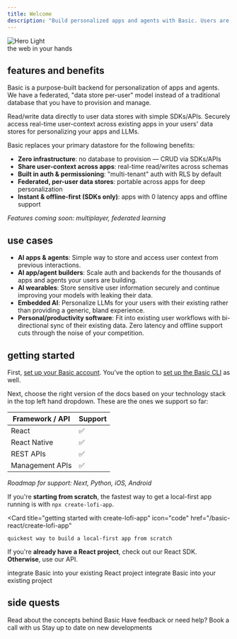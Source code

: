 ```yaml
---
title: Welcome
description: "Build personalized apps and agents with Basic. Users are in control of their data."
---
```

<Frame>
<div style={{ position: 'relative' }}>
  <img
    className="block"
    src="/images/hero_intro2.webp"
    alt="Hero Light"
    style={{ 
      objectFit: 'cover',
      height: '250px',
      width: '100vw',
      maxWidth: '100%',
      objectPosition: 'center',
    }}
  />
  <div style={{
    position: 'absolute',
    bottom: '20px',
    right: '20px',
    color: 'white',
    fontSize: '1.3rem',
    fontWeight: '700',
    textShadow: '3px 3px 3px rgba(0,0,0,0.5)'
  }}>
    the web in your hands
  </div>
</div>
</Frame>

## features and benefits
Basic is a purpose-built backend for personalization of apps and agents. 
We have a federated, "data store per-user" model instead of a traditional database that you have to provision and manage.

Read/write data directly to user data stores with simple SDKs/APIs.
Securely access real-time user-context across existing apps in your users' data stores for personalizing your apps and LLMs.

Basic replaces your primary datastore for the following benefits:
- **Zero infrastructure**: no database to provision — CRUD via SDKs/APIs
- **Share user-context across apps**: real-time read/writes across schemas
- **Built in auth & permissioning**: "multi-tenant" auth with RLS by default
- **Federated, per-user data stores**: portable across apps for deep personalization
- **Instant & offline-first (SDKs only)**: apps with 0 latency apps and offline support

*Features coming soon: multiplayer, federated learning*

## use cases
- **AI apps & agents**: Simple way to store and access user context from previous interactions.
- **AI app/agent builders**: Scale auth and backends for the thousands of apps and agents your users are building.
- **AI wearables**: Store sensitive user information securely and continue improving your models with leaking their data.
- **Embedded AI**: Personalize LLMs for your users with their existing rather than providing a generic, bland experience.
- **Personal/productivity software**: Fit into existing user workflows with bi-directional sync of their existing data. Zero latency and offline support cuts through the noise of your competition. 

## getting started
First, [set up your Basic account](/get-started/adminportal). You've the option to [set up the Basic CLI](/get-started/cli) as well.

Next, choose the right version of the docs based on your technology stack in the top left hand dropdown. These are the ones we support so far:

| Framework / API      | Support   |
|----------------------|-----------|
| React                | ✅        |
| React Native         | ✅        |
| REST APIs            | ✅        |
| Management APIs      | ✅        |

*Roadmap for support: Next, Python, iOS, Android*


If you're **starting from scratch**, the fastest way to get a local-first app running is with `npx create-lofi-app`.

  <Card
    title="getting started with create-lofi-app"
    icon="code"
    href="/basic-react/create-lofi-app"
  >
    quickest way to build a local-first app from scratch
  </Card>

If you're **already have a React project**, check out our React SDK. **Otherwise**, use our API.

  <CardGroup cols={2}>
    <Card
      title="getting started with the React SDK"
      icon="code"
      href="/basic-react/basic-sdk"
    >
      integrate Basic into your existing React project
    </Card>
    <Card
      title="getting started with the Basic API"
      icon="code"
      href="/basic-restapi/basic-api"
    >
      integrate Basic into your existing project
    </Card>
  </CardGroup>

  

## side quests

<CardGroup cols={3}>
<Card
    title="Learn about Basic"
    icon="book"
    href="/readings/user-owned-data-stores"
  >
    Read about the concepts behind Basic
  </Card>
  <Card
    title="Book a call"
    icon="phone"
    href="https://cal.com/abhicvk"
  >
    Have feedback or need help? Book a call with us
  </Card>
  <Card
    title="Follow us on Twitter"
    icon="twitter"
    href="https://twitter.com/basic_db"
  >
    Stay up to date on new developments
  </Card>
</CardGroup>
